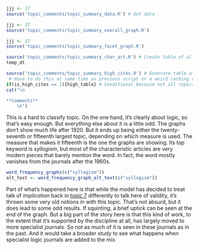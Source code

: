 ```r
jjj <- 17
source('topic_comments/topic_summary_data.R') # Get data
```

```r
jjj <- 17
source('topic_comments/topic_summary_overall_graph.R')
```

```r
jjj <- 17
source('topic_comments/topic_summary_facet_graph.R')
```

```r
source('topic_comments/topic_summary_char_art.R') # Create table of all articles in topic
temp_dt
```

```r
source('topic_comments/topic_summary_high_cites.R') # Generate table of highly cited articles. 
 # Have to do this at same time as previous script or a weird caching error occurs.
if(is_high_cites == 1){high_table} # Conditional because not all topics have high cites
cat("\n

**Comments**
	\n")
```

This is a hard to classify topic. On the one hand, it's clearly about logic, so that's easy enough. But everything else about it is a little odd. The graphs don't show much life after 1920. But it ends up being either the twenty-seventh or fifteenth largest topic, depending on which measure is used. The measure that makes it fifteenth is the one the graphs are showing. Its top keyword is _syllogism_, but most of the characteristic articles are very modern pieces that barely mention the word. In fact, the word mostly vanishes from the journals after the 1960s.

```r
word_frequency_graphs(c("syllogism"))
alt_text <- word_frequency_graph_alt_text(c("syllogism"))
```

Part of what's happened here is that while the model has decided to treat talk of _implication_ back in [topic 7](#topic07) differently to talk here of validity, it's thrown some very old notions in with this topic. That's not absurd, but it does lead to some odd results.
If squinting, a brief uptick can be seen at the end of the graph. But a big part of the story here is that this kind of work, to the extent that it's supported by the discipline at all, has largely moved to more specialist journals. So not as much of it is seen in these journals as in the past. And it would take a broader study to see what happens when specialist logic journals are added to the mix.